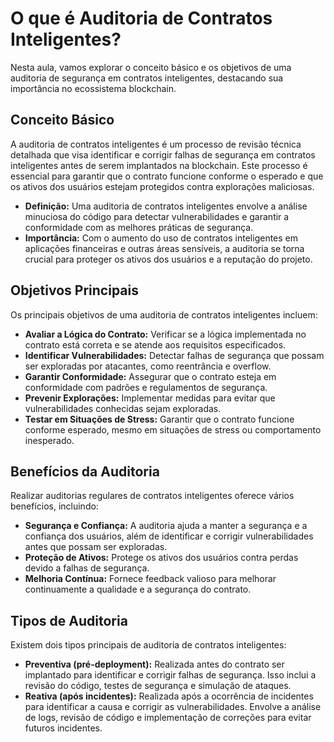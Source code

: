 # O que é Auditoria de Contratos Inteligentes?

Nesta aula, vamos explorar o conceito básico e os objetivos de uma auditoria de segurança em contratos inteligentes, destacando sua importância no ecossistema blockchain.

## Conceito Básico

A auditoria de contratos inteligentes é um processo de revisão técnica detalhada que visa identificar e corrigir falhas de segurança em contratos inteligentes antes de serem implantados na blockchain. Este processo é essencial para garantir que o contrato funcione conforme o esperado e que os ativos dos usuários estejam protegidos contra explorações maliciosas.

- **Definição:** Uma auditoria de contratos inteligentes envolve a análise minuciosa do código para detectar vulnerabilidades e garantir a conformidade com as melhores práticas de segurança.
- **Importância:** Com o aumento do uso de contratos inteligentes em aplicações financeiras e outras áreas sensíveis, a auditoria se torna crucial para proteger os ativos dos usuários e a reputação do projeto.

## Objetivos Principais

Os principais objetivos de uma auditoria de contratos inteligentes incluem:

- **Avaliar a Lógica do Contrato:** Verificar se a lógica implementada no contrato está correta e se atende aos requisitos especificados.
- **Identificar Vulnerabilidades:** Detectar falhas de segurança que possam ser exploradas por atacantes, como reentrância e overflow.
- **Garantir Conformidade:** Assegurar que o contrato esteja em conformidade com padrões e regulamentos de segurança.
- **Prevenir Explorações:** Implementar medidas para evitar que vulnerabilidades conhecidas sejam exploradas.
- **Testar em Situações de Stress:** Garantir que o contrato funcione conforme esperado, mesmo em situações de stress ou comportamento inesperado.

## Benefícios da Auditoria

Realizar auditorias regulares de contratos inteligentes oferece vários benefícios, incluindo:

- **Segurança e Confiança:** A auditoria ajuda a manter a segurança e a confiança dos usuários, além de identificar e corrigir vulnerabilidades antes que possam ser exploradas.
- **Proteção de Ativos:** Protege os ativos dos usuários contra perdas devido a falhas de segurança.
- **Melhoria Contínua:** Fornece feedback valioso para melhorar continuamente a qualidade e a segurança do contrato.

## Tipos de Auditoria

Existem dois tipos principais de auditoria de contratos inteligentes:

- **Preventiva (pré-deployment):** Realizada antes do contrato ser implantado para identificar e corrigir falhas de segurança. Isso inclui a revisão do código, testes de segurança e simulação de ataques.
- **Reativa (após incidentes):** Realizada após a ocorrência de incidentes para identificar a causa e corrigir as vulnerabilidades. Envolve a análise de logs, revisão de código e implementação de correções para evitar futuros incidentes.
